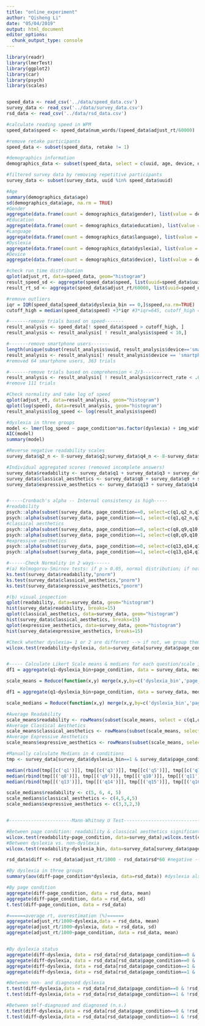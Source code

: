```yaml
---
title: "online_experiment"
author: "Qisheng Li"
date: "05/04/2019"
output: html_document
editor_options: 
  chunk_output_type: console
---
```


```r

library(readr)
library(lmerTest)
library(ggplot2)
library(car)
library(psych)
library(scales)


speed_data <- read_csv('../data/speed_data.csv')
survey_data <- read_csv('../data/survey_data.csv')
rsd_data <- read_csv('../data/rsd_data.csv')

#calculate reading speed in WPM
speed_data$speed <- speed_data$num_words/(speed_data$adjust_rt/60000)

#remove retake participants
speed_data <- subset(speed_data, retake != 1)

#demographics information
demographics_data <- subset(speed_data, select = c(uuid, age, device, dyslexia, education, gender, language, retake), !duplicated(uuid))

#filtered survey data by removing repetitive participants
survey_data <- subset(survey_data, uuid %in% speed_data$uuid)
```


```r
#Age
summary(demographics_data$age)
sd(demographics_data$age, na.rm = TRUE)
#Gender
aggregate(data.frame(count = demographics_data$gender), list(value = demographics_data$gender), length)
#Education
aggregate(data.frame(count = demographics_data$education), list(value = demographics_data$education), length)
#Language
aggregate(data.frame(count = demographics_data$language), list(value = demographics_data$language), length)
#Dyslexia
aggregate(data.frame(count = demographics_data$dyslexia), list(value = demographics_data$dyslexia), length)
#Device
aggregate(data.frame(count = demographics_data$device), list(value = demographics_data$device), length)
```

```r

#check run_time distribution
qplot(adjust_rt, data=speed_data, geom="histogram")
result_speed_sd <- aggregate(speed_data$speed, list(uuid=speed_data$uuid), sd) #not used?
result_rt_sd <- aggregate(speed_data$adjust_rt/60000, list(uuid=speed_data$uuid), sd) #not used?

#remove outliers
iqr = IQR(speed_data[speed_data$dyslexia_bin == 0,]$speed,na.rm=TRUE)
cutoff_high = median(speed_data$speed) +3*iqr #3*iqr=645, cutoff_high = 928

#-------remove trials based on speed-------
result_analysis <- speed_data[! speed_data$speed > cutoff_high, ]
result_analysis <- result_analysis[ ! result_analysis$speed < 10,]

#-------remove smartphone users-------
length(unique(subset(result_analysis$uuid, result_analysis$device=='smartphone')))
result_analysis <- result_analysis[! result_analysis$device == 'smartphone',]
#removed 64 smartphone users, 363 trials

#-------remove trials based on comprehension < 2/3-------
result_analysis <- result_analysis[ ! result_analysis$correct_rate < .6,]
#remove 111 trials


```


```r
#Check normality and take log of speed
qplot(adjust_rt, data=result_analysis, geom="histogram")
qplot(log(speed), data=result_analysis, geom="histogram")
result_analysis$log_speed <- log(result_analysis$speed)

#dyslexia in three groups
model <- lmer(log_speed ~ page_condition*as.factor(dyslexia) + img_width + num_words + age + english_native + (1 | uuid), data = result_analysis)
AIC(model)
summary(model)

```


```r

#Reverse negative readability scales
survey_data$q2_n <- 8-survey_data$q2;survey_data$q4_n <- 8-survey_data$q4;survey_data$q6_n <- 8-survey_data$q6;

#Individual aggregated scores (removed incomplete answers)
survey_data$readability <- survey_data$q1 + survey_data$q3 + survey_data$q5 + survey_data$q7 + 8*3 - survey_data$q2 - survey_data$q4 - survey_data$q6
survey_data$classical_aesthetics <- survey_data$q8 + survey_data$q9 + survey_data$q10 + survey_data$q11 + survey_data$q12
survey_data$expressive_aesthetics <- survey_data$q13 + survey_data$q14 + survey_data$q15 + survey_data$q16


#-----Cronbach's alpha -- Internal consistency is high-----
#readability
psych::alpha(subset(survey_data, page_condition==0, select=c(q1,q2_n,q3,q4_n,q5,q6_n,q7)))
psych::alpha(subset(survey_data, page_condition==1, select=c(q1,q2_n,q3,q4_n,q5,q6_n,q7)))
#classical aesthetics
psych::alpha(subset(survey_data, page_condition==0, select=c(q8,q9,q10,q11,q12)))
psych::alpha(subset(survey_data, page_condition==1, select=c(q8,q9,q10,q11,q12)))
#expressive aesthetics
psych::alpha(subset(survey_data, page_condition==0, select=c(q13,q14,q15,q16)))
psych::alpha(subset(survey_data, page_condition==1, select=c(q13,q14,q15,q16)))

#------Check Normality in 2 ways------
#(a) Kolmogorov-Smirnov tests: if p > 0.05, normal distribution; if not, use Mann-Whitney U
ks.test(survey_data$readability,"pnorm")
ks.test(survey_data$classical_aesthetics,"pnorm")
ks.test(survey_data$expressive_aesthetics,"pnorm")

#(b) visual inspection
qplot(readability, data=survey_data, geom="histogram")
hist(survey_data$readability, breaks=15)
qplot(classical_aesthetics, data=survey_data, geom="histogram")
hist(survey_data$classical_aesthetics, breaks=15)
qplot(expressive_aesthetics, data=survey_data, geom="histogram")
hist(survey_data$expressive_aesthetics, breaks=15)

#Check whether dyslexia= 1 or 2 are different --> if not, we group them together
wilcox.test(readability~dyslexia, data=survey_data[survey_data$page_condition==0 & !survey_data$dyslexia==0,]); wilcox.test(readability~dyslexia, data=survey_data[survey_data$page_condition==1 & !survey_data$dyslexia==0,]); wilcox.test(classical_aesthetics~dyslexia, data=survey_data[survey_data$page_condition==0 & !survey_data$dyslexia==0,]); wilcox.test(classical_aesthetics~dyslexia, data=survey_data[survey_data$page_condition==1 & !survey_data$dyslexia==0,]); wilcox.test(expressive_aesthetics~dyslexia, data=survey_data[survey_data$page_condition==0  & !survey_data$dyslexia==0,]); wilcox.test(expressive_aesthetics~dyslexia, data=survey_data[survey_data$page_condition==1 & !survey_data$dyslexia==0,])


#----- Calculate Likert Scale means & medians for each question/scale in different conditions (page condition, dyslexia) -----
df1 = aggregate(q1~dyslexia_bin+page_condition, data = survey_data, mean); df2 = aggregate(q2_n~dyslexia_bin+page_condition, data = survey_data, mean); df3 = aggregate(q3~dyslexia_bin+page_condition, data = survey_data, mean); df4 = aggregate(q4_n~dyslexia_bin+page_condition, data = survey_data, mean); df5 = aggregate(q5~dyslexia_bin+page_condition, data = survey_data, mean); df6 = aggregate(q6_n~dyslexia_bin+page_condition, data = survey_data, mean); df7 = aggregate(q7~dyslexia_bin+page_condition, data = survey_data, mean); df8 = aggregate(q8~dyslexia_bin+page_condition, data = survey_data, mean); df9 = aggregate(q9~dyslexia_bin+page_condition, data = survey_data, mean); df10 = aggregate(q10~dyslexia_bin+page_condition, data = survey_data, mean); df11 = aggregate(q11~dyslexia_bin+page_condition, data = survey_data, mean); df12 = aggregate(q12~dyslexia_bin+page_condition, data = survey_data, mean); df13 = aggregate(q13~dyslexia_bin+page_condition, data = survey_data, mean); df14 = aggregate(q14~dyslexia_bin+page_condition, data = survey_data, mean); df15 = aggregate(q15~dyslexia_bin+page_condition, data = survey_data, mean); df16 = aggregate(q16~dyslexia_bin+page_condition, data = survey_data, mean)

scale_means = Reduce(function(x,y) merge(x,y,by=c('dyslexia_bin','page_condition'),all=TRUE) ,list(df1,df2,df3,df4,df5,df6,df7,df8,df9,df10,df11,df12,df13,df14,df15,df16))

df1 = aggregate(q1~dyslexia_bin+page_condition, data = survey_data, median); df2 = aggregate(q2_n~dyslexia_bin+page_condition, data = survey_data, median); df3 = aggregate(q3~dyslexia_bin+page_condition, data = survey_data, median); df4 = aggregate(q4_n~dyslexia_bin+page_condition, data = survey_data, median); df5 = aggregate(q5~dyslexia_bin+page_condition, data = survey_data, median); df6 = aggregate(q6_n~dyslexia_bin+page_condition, data = survey_data, median); df7 = aggregate(q7~dyslexia_bin+page_condition, data = survey_data, median); df8 = aggregate(q8~dyslexia_bin+page_condition, data = survey_data, median); df9 = aggregate(q9~dyslexia_bin+page_condition, data = survey_data, median); df10 = aggregate(q10~dyslexia_bin+page_condition, data = survey_data, median); df11 = aggregate(q11~dyslexia_bin+page_condition, data = survey_data, median); df12 = aggregate(q12~dyslexia_bin+page_condition, data = survey_data, median); df13 = aggregate(q13~dyslexia_bin+page_condition, data = survey_data, median); df14 = aggregate(q14~dyslexia_bin+page_condition, data = survey_data, median); df15 = aggregate(q15~dyslexia_bin+page_condition, data = survey_data, median); df16 = aggregate(q16~dyslexia_bin+page_condition, data = survey_data, median)

scale_medians = Reduce(function(x,y) merge(x,y,by=c('dyslexia_bin','page_condition'),all=TRUE) ,list(df1,df2,df3,df4,df5,df6,df7,df8,df9,df10,df11,df12,df13,df14,df15,df16))

#Average Readability
scale_means$readability <- rowMeans(subset(scale_means, select = c(q1,q2_n,q3,q4_n,q5,q6_n,q7)), na.rm = TRUE)
#Average Classical Aesthetics
scale_means$classical_aesthetics <- rowMeans(subset(scale_means, select = c(q8,q9,q10,q11,q12)), na.rm = TRUE)
#Average Expressive Aesthetics
scale_means$expressive_aesthetics <- rowMeans(subset(scale_means, select = c(q13,q14,q15,q16)), na.rm = TRUE)

#Manually calculate Medians in 4 conditions
tmp <- survey_data[survey_data$dyslexia_bin==1 & survey_data$page_condition==1,]

median(rbind(tmp[[c('q1')]], tmp[[c('q3')]], tmp[[c('q5')]], tmp[[c('q7')]], tmp[[c('q2_n')]], tmp[[('q4_n')]], tmp[[('q6_n')]]), na.rm=TRUE)
median(rbind(tmp[[('q8')]], tmp[[('q9')]], tmp[[('q10')]], tmp[[('q11')]], tmp[[('q12')]]), na.rm=TRUE)
median(rbind(tmp[[('q13')]], tmp[[('q14')]], tmp[[('q15')]], tmp[[('q16')]]), na.rm=TRUE)

scale_medians$readability <- c(5, 6, 4, 5)
scale_medians$classical_aesthetics <- c(4,5,4,5)
scale_medians$expressive_aesthetics <- c(3,3,2,3)


#-----------------------Mann-Whitney U Test-------------------------------

#Between page condition: readability & classical aesthetics significant
wilcox.test(readability~page_condition, data=survey_data);wilcox.test(classical_aesthetics~page_condition, data=survey_data);wilcox.test(expressive_aesthetics~page_condition, data=survey_data);
#Between dyslexia vs. non-dyslexia
wilcox.test(readability~dyslexia_bin, data=survey_data[survey_data$page_condition==0,]); wilcox.test(readability~dyslexia_bin, data=survey_data[survey_data$page_condition==1,]); wilcox.test(classical_aesthetics~dyslexia_bin, data=survey_data[survey_data$page_condition==0,]); wilcox.test(classical_aesthetics~dyslexia_bin, data=survey_data[survey_data$page_condition==1,]); wilcox.test(expressive_aesthetics~dyslexia_bin, data=survey_data[survey_data$page_condition==0,]); wilcox.test(expressive_aesthetics~dyslexia_bin, data=survey_data[survey_data$page_condition==1,])

```


```r

rsd_data$diff <- rsd_data$adjust_rt/1000 - rsd_data$rsd*60 #negative --> over-estimate

#By dyslexia in three groups
summary(aov(diff~page_condition*dyslexia, data=rsd_data)) #dyslexia also significant

#By page condition
aggregate(diff~page_condition, data = rsd_data, mean)
aggregate(diff~page_condition, data = rsd_data, sd)
t.test(diff~page_condition, data = rsd_data)

#======average rt, overestimation (%)======
aggregate(adjust_rt/1000~dyslexia,data = rsd_data, mean)
aggregate(adjust_rt/1000~dyslexia, data = rsd_data, sd)
aggregate(adjust_rt/1000~page_condition, data = rsd_data, mean)


#By dyslexia status
aggregate(diff~dyslexia, data = rsd_data[rsd_data$page_condition==0 & !rsd_data$dyslexia==2,], mean)
aggregate(diff~dyslexia, data = rsd_data[rsd_data$page_condition==0 & !rsd_data$dyslexia==2,], sd)
aggregate(diff~dyslexia, data = rsd_data[rsd_data$page_condition==1 & !rsd_data$dyslexia==2,], mean)
aggregate(diff~dyslexia, data = rsd_data[rsd_data$page_condition==1 & !rsd_data$dyslexia==2,], sd)

#Between non- and diagnosed dyslexia
t.test(diff~dyslexia,data = rsd_data[rsd_data$page_condition==0 & !rsd_data$dyslexia==2,])
t.test(diff~dyslexia,data = rsd_data[rsd_data$page_condition==1 & !rsd_data$dyslexia==2,])

#Between self-diagnosed and diagnosed (n.s.)
t.test(diff~dyslexia,data = rsd_data[rsd_data$page_condition==0 & !rsd_data$dyslexia==0,])
t.test(diff~dyslexia,data = rsd_data[rsd_data$page_condition==1 & !rsd_data$dyslexia==0,])

```

